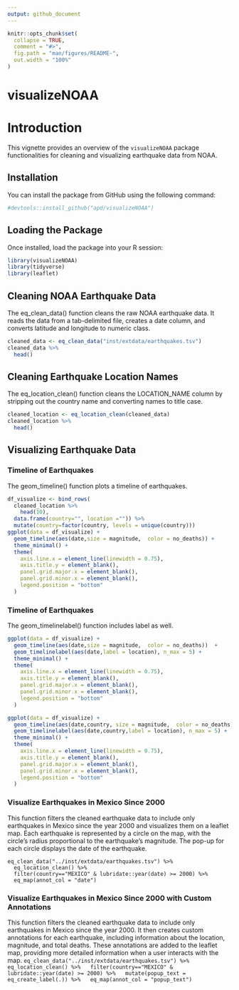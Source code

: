 ```yaml
---
output: github_document
---
```


<!-- README.md is generated from README.Rmd. Please edit that file -->

```r
knitr::opts_chunk$set(
  collapse = TRUE,
  comment = "#>",
  fig.path = "man/figures/README-",
  out.width = "100%"
)
```

# visualizeNOAA

<!-- badges: start -->
<!-- badges: end -->

# Introduction
  
This vignette provides an overview of the `visualizeNOAA` package functionalities for cleaning and visualizing earthquake data from NOAA.

## Installation

You can install the package from GitHub using the following command:
```r
#devtools::install_github("apd/visualizeNOAA")
```

## Loading the Package
Once installed, load the package into your R session:
```r
library(visualizeNOAA)
library(tidyverse)
library(leaflet)
```


## Cleaning NOAA Earthquake Data
The eq_clean_data() function cleans the raw NOAA earthquake data. It reads the data from a tab-delimited file, creates a date column, and converts latitude and longitude to numeric class.
```r
cleaned_data <- eq_clean_data("inst/extdata/earthquakes.tsv")
cleaned_data %>%
  head()
```

## Cleaning Earthquake Location Names
The eq_location_clean() function cleans the LOCATION_NAME column by stripping out the country name and converting names to title case.
```r
cleaned_location <- eq_location_clean(cleaned_data)
cleaned_location %>% 
  head()
```

## Visualizing Earthquake Data
### Timeline of Earthquakes
The geom_timeline() function plots a timeline of earthquakes.
```r
df_visualize <- bind_rows(
  cleaned_location %>%
    head(10),
  data.frame(country="", location ="")) %>% 
  mutate(country=factor(country, levels = unique(country))) 
ggplot(data = df_visualize) +
  geom_timeline(aes(date,size = magnitude,  color = no_deaths)) +
  theme_minimal() +
  theme(
    axis.line.x = element_line(linewidth = 0.75),
    axis.title.y = element_blank(),
    panel.grid.major.x = element_blank(),
    panel.grid.minor.x = element_blank(),
    legend.position = "bottom"
  )

```


### Timeline of Earthquakes
The geom_timelinelabel() function includes label as well.
```r
ggplot(data = df_visualize) +
  geom_timeline(aes(date,size = magnitude,  color = no_deaths))  +
  geom_timelinelabel(aes(date,label = location), n_max = 5) +
  theme_minimal() +
  theme(
    axis.line.x = element_line(linewidth = 0.75),
    axis.title.y = element_blank(),
    panel.grid.major.x = element_blank(),
    panel.grid.minor.x = element_blank(),
    legend.position = "bottom"
  )
```

```r
ggplot(data = df_visualize) +
  geom_timeline(aes(date,country, size = magnitude,  color = no_deaths))  +
  geom_timelinelabel(aes(date,country,label = location), n_max = 5) +
  theme_minimal() +
  theme(
    axis.line.x = element_line(linewidth = 0.75),
    axis.title.y = element_blank(),
    panel.grid.major.x = element_blank(),
    panel.grid.minor.x = element_blank(),
    legend.position = "bottom"
  )
```

### Visualize Earthquakes in Mexico Since 2000
This function filters the cleaned earthquake data to include only earthquakes in Mexico since the year 2000 and visualizes them on a leaflet map. Each earthquake is represented by a circle on the map, with the circle's radius proportional to the earthquake's magnitude. The pop-up for each circle displays the date of the earthquake.
```
eq_clean_data("../inst/extdata/earthquakes.tsv") %>%
  eq_location_clean() %>%
  filter(country=="MEXICO" & lubridate::year(date) >= 2000) %>%
  eq_map(annot_col = "date")
```

### Visualize Earthquakes in Mexico Since 2000 with Custom Annotations
This function filters the cleaned earthquake data to include only earthquakes in Mexico since the year 2000. It then creates custom annotations for each earthquake, including information about the location, magnitude, and total deaths. These annotations are added to the leaflet map, providing more detailed information when a user interacts with the map.
```eq_clean_data("../inst/extdata/earthquakes.tsv") %>%
  eq_location_clean() %>%
  filter(country=="MEXICO" & lubridate::year(date) >= 2000) %>%
  mutate(popup_text =  eq_create_label(.)) %>%
  eq_map(annot_col = "popup_text")
```
